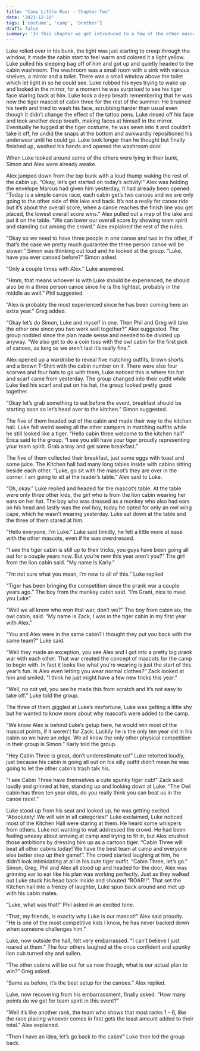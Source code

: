```yaml
---
title: 'Camp Little Roar - Chapter Two'
date: '2021-12-10'
tags: ['costume', 'camp', 'brother']
draft: false
summary: 'In this chapter we get introduced to a few of the other mascots, we also learn about a rivalry between Zack and Alex.  Luke is starting to get used to being the team's mascot and it looks like he has more to learn about Camp Little Roar.'
---
```


Luke rolled over in his bunk, the light was just starting to creep through the window, it made the cabin start to feel warm and colored it a light yellow.  Luke pulled his sleeping bag off of him and got up and quietly headed to the cabin washroom.  The washroom was a small room with a sink with various shelves, a mirror and a toilet. There was a small window above the toilet which let light in so he could see.  Luke rubbed his eyes trying to wake up and looked in the mirror, for a moment he was surprised to see his tiger face staring back at him.  Luke took a deep breath remembering that he was now the tiger mascot of cabin three for the rest of the summer.  He brushed his teeth and tried to wash his face, scrubbing harder than usual even though it didn’t change the effect of the tattoo pens.  Luke rinsed off his face and took another deep breath, making faces at himself in the mirror.  Eventually he tugged at the tiger costume, he was sewn into it and couldn’t take it off, he undid the snaps at the bottom and awkwardly repositioned his underwear until he could go.  Luke took longer than he thought but finally finished up, washed his hands and opened the washroom door.

When Luke looked around some of the others were lying in their bunk, Simon and Alex were already awake.

Alex jumped down from the top bunk with a loud thump waking the rest of the cabin up.  “Okay, let’s get started on today’s activity\!” Alex was holding the envelope Marcus had given him yesterday, it had already been opened.  “Today is a simple canoe race, each cabin get’s two canoes and we are only going to the other side of this lake and back.  It’s not a really far canoe ride but it’s about the overall score, when a canoe reaches the finish line you get placed, the lowest overall score wins.”  Alex pulled out a map of the lake and put it on the table.  “We can lower our overall score by showing team spirit and standing out among the crowd.” Alex explained the rest of the rules.

“Okay so we need to have three people in one canoe and two in the other, if that’s the case we pretty much guarantee the three person canoe will be slower.” Simon was thinking out loud and he looked at the group. “Luke, have you ever canoed before?” Simon asked.

“Only a couple times with Alex.” Luke answered.

“Hmm, that means whoever is with Luke should be experienced, he should also be in a three person canoe since he is the lightest, probably in the middle as well.” Phil suggested.

“Alex is probably the most experienced since he has been coming here an extra year.” Greg added.

“Okay let’s do Simon, Luke and myself in one.  Then Phil and Greg will take the other one since you two work well together?” Alex suggested.  The group nodded since the plan made sense and needed to be divided up anyway.  “We also get to do a coin toss with the owl cabin for the first pick of canoes, as long as we aren’t last it’s really fine.”

Alex opened up a wardrobe to reveal five matching outfits, brown shorts and a brown T-Shirt with the cabin number on it.  There were also four scarves and four hats to go with them, Luke noticed this is where his hat and scarf came from yesterday.  The group changed into their outfit while Luke tied his scarf and put on his hat, the group looked pretty good together.

“Okay let’s grab something to eat before the event, breakfast should be starting soon so let’s head over to the kitchen.” Simon suggested.

The five of them headed out of the cabin and made their way to the kitchen hall.  Luke felt weird seeing all the other campers in matching outfits while he still looked like a tiger.  “Hello cabin three welcome to the kitchen hall” Erica said to the group. “I see you still have your tiger proudly representing your team spirit.  Grab a tray and get some breakfast.”

The five of them collected their breakfast, just some eggs with toast and some juice.  The Kitchen hall had many long tables inside with cabins sitting beside each other.  “Luke, go sit with the mascot’s they are over in the corner.  I am going to sit at the leader’s table.” Alex said to Luke.

“Oh, okay.” Luke replied and headed for the mascot’s table.  At the table were only three other kids, the girl who is from the lion cabin wearing her ears on her hat.  The boy who was dressed as a monkey who also had ears on his head and lastly was the owl boy, today he opted for only an owl wing cape, which he wasn’t wearing yesterday.  Luke sat down at the table and the three of them stared at him.

“Hello everyone, I’m Luke.” Luke said timidly, he felt a little more at ease with the other mascots, even if he was overdressed.

“I see the tiger cabin is still up to their tricks, you guys have been going all out for a couple years now.  But you’re new this year aren’t you?” The girl from the lion cabin said. “My name is Karly.”

“I’m not sure what you mean, I’m new to all of this.” Luke replied

“Tiger has been bringing the competition since the prank war a couple years ago.” The boy from the mankey cabin said. “I’m Grant, nice to meet you Luke”

“Well we all know who won that war, don’t we?” The boy from cabin six, the owl cabin, said. “My name is Zack, I was in the tiger cabin in my first year with Alex.”

“You and Alex were in the same cabin?  I thought they put you back with the same team?” Luke said.

“Well they made an exception, you see Alex and I got into a pretty big prank war with each other.  That war created the concept of mascots for the camp to begin with.  In fact it looks like what you're wearing is just the start of this year’s fun.  Is Alex even letting you wear normal clothes?” Zack looked at him and smiled.  “I think he just might have a few new tricks this year.”

“Well, no not yet, you see he made this from scratch and it’s not easy to take off.” Luke told the group.

The three of them giggled at Luke’s misfortune, Luke was getting a little shy but he wanted to know more about why mascot’s were added to the camp.

“We know Alex is behind Luke’s getup here, he would win most of the mascot points, if it weren’t for Zack.  Luckily he is the only ten year old in his cabin so we have an edge.  We all know the only other physical competition in their group is Simon.” Karly told the group.

“Hey Cabin Three is great, don’t underestimate us\!” Luke retorted loudly, just because his cabin is going all out on his silly outfit didn’t mean he was going to let the other cabin’s trash talk his.

“I see Cabin Three have themselves a cute spunky tiger cub\!” Zack said loudly and grinned at him, standing up and looking down at Luke. “The Owl cabin has three ten year olds, do you really think you can beat us in the canoe race\!.”

Luke stood up from his seat and looked up, he was getting excited. “Absolutely\! We will win in all categories\!” Luke exclaimed, Luke noticed most of the Kitchen Hall were staring at them.  He heard some whispers from others.  Luke not wanting to wait addressed the crowd. He had been feeling uneasy about arriving at camp and trying to fit in, but Alex crushed those ambitions by dressing him up as a cartoon tiger. “Cabin Three will beat all other cabins today\! We have the best team at camp and everyone else better step up their game\!”.  The crowd started laughing at him, he didn’t look intimidating at all in his cute tiger outfit.  “Cabin Three, let’s go.”  Simon, Greg, Phil and Alex all stood up and headed for the door, Alex was grinning ear to ear like his plan was working perfectly.  Just as they walked out Luke stuck his head back inside and shouted “ROAR\!\!”.  That set the Kitchen hall into a frenzy of laughter, Luke spun back around and met up with his cabin mates.

“Luke, what was that\!” Phil asked in an excited tone.

“That, my friends, is exactly why Luke is our mascot\!” Alex said proudly. “He is one of the most competitive kids I know, he has never backed down when someone challenges him.”

Luke, now outside the hall, felt very embarrassed. “I can’t believe I just roared at them.” The four others laughed at the once confident and spunky lion cub turned shy and sullen.

“The other cabins will be out for us now though, what is our actual plan to win?” Greg asked.

“Same as before, it’s the best setup for the canoes.” Alex replied.

Luke, now recovering from his embarrassment, finally asked. “How many points do we get for team spirit in this event?”

“Well it’s like another rank, the team who shows that most ranks 1 \- 6, like the race placing whoever comes in first gets the least amount added to their total.” Alex explained.

“Then I have an idea, let’s go back to the cabin\!” Luke then led the group back.
